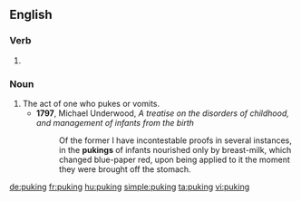==English==

===Verb===
{{head|en}}

# {{present participle of|puke|lang=en}}

===Noun===
{{en-noun}}

# The act of one who pukes or vomits.
#* '''1797''', Michael Underwood, ''A treatise on the disorders of childhood, and management of infants from the birth''
#*: Of the former I have incontestable proofs in several instances, in the '''pukings''' of infants nourished only by breast-milk, which changed blue-paper red, upon being applied to it the moment they were brought off the stomach.

[[de:puking]]
[[fr:puking]]
[[hu:puking]]
[[simple:puking]]
[[ta:puking]]
[[vi:puking]]
